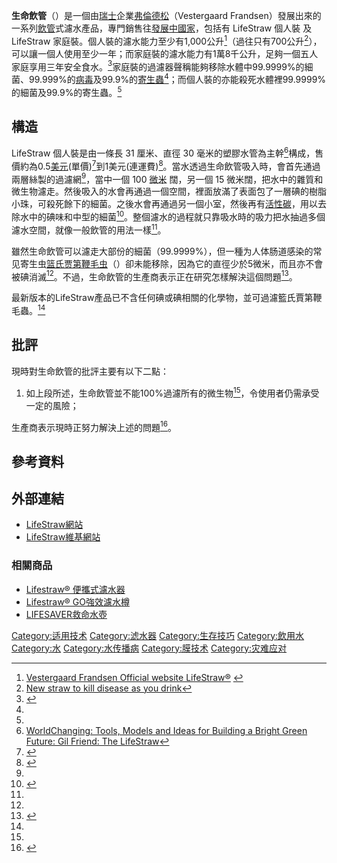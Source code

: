 {{noteTA
|T=zh-hans:生命吸管;zh-hk:生命飲管 (便攜式濾水器);zh-tw:生命吸管;
|1=zh-hans:吸管;zh-hk:飲管;zh-tw:吸管;
}}
'''生命飲管'''（{{lang-en|'''LifeStraw'''}}）是一個由[[瑞士|瑞士]]企業[[弗倫德松|弗倫德松]]（Vestergaard Frandsen）發展出來的一系列[[飲管|飲管]]式濾水產品，專門銷售往[[發展中國家|發展中國家]]，包括有 LifeStraw 個人裝 及 LifeStraw 家庭裝。個人裝的濾水能力至少有1,000公升<ref name=LifeStraw>
[http://www.vestergaard.com/lifestraw-personal Vestergaard Frandsen Official website LifeStraw®] {{Wayback|url=http://www.vestergaard.com/lifestraw-personal |date=20160204073242 }}</ref>（過往只有700公升<ref name=bbc>[http://news.bbc.co.uk/2/hi/africa/4967452.stm New straw to kill disease as you drink]</ref>），可以讓一個人使用至少一年；而家庭裝的濾水能力有1萬8千公升，足夠一個五人家庭享用三年安全食水。<ref name= Family>{{Cite web |url=http://www.vestergaard.com/lifestraw-family-1-0 |title=Vestergaard Frandsen Official website LifeStraw® Family |access-date=2015-08-14 |archive-url=https://web.archive.org/web/20150818115058/http://www.vestergaard.com/lifestraw-family-1-0 |archive-date=2015-08-18 |dead-url=yes }}</ref>家庭裝的過濾器聲稱能夠移除水體中99.9999%的細菌、99.999%的[[病毒|病毒]]及99.9%的[[寄生蟲|寄生蟲]]<ref name= Family />；而個人裝的亦能殺死水體裡99.9999%的細菌及99.9%的寄生蟲。<ref name=LifeStraw />

== 構造 ==
LifeStraw 個人裝是由一條長 31 厘米、直徑 30 毫米的塑膠水管為主幹<ref>[http://www.worldchanging.com/archives/003388.html WorldChanging: Tools, Models and Ideas for Building a Bright Green Future: Gil Friend: The LifeStraw<!-- Bot generated title -->]</ref>構成，售價約為0.5[[美元|美元]](單價)<ref name=xuite>{{cite web|url=http://blog.xuite.net/juangww/blog/21280368|title=LifeStraw生命吸管救人一命|author=[http://xuite.net/juangww juangww]|date=2008-12-11|accessdate=2009-05-19}}</ref>到1美元(連運費)<ref>{{cite web|url=http://www.gizmag.com/go/4418/1/|title=The LifeStraw makes dirty water clean}}</ref>。當水透過生命飲管吸入時，會首先通過兩層絲製的過濾網<ref name=xuite />，當中一個 100 [[微米|微米]] 闊，另一個 15 微米闊，把水中的雜質和微生物濾走。然後吸入的水會再通過一個空間，裡面放滿了表面包了一層碘的樹脂小珠，可殺死餘下的細菌。之後水會再通過另一個小室，然後再有[[活性碳|活性碳]]，用以去除水中的碘味和中型的細菌<ref name=medgadget>{{Cite web |url=http://www.medgadget.com/archives/2005/05/lifestraw.html |title=LifeStraw<sup><small>TM</small></sup> |accessdate=2008-03-06 |archiveurl=https://web.archive.org/web/20080222025855/http://www.medgadget.com/archives/2005/05/lifestraw.html |archivedate=2008-02-22 |deadurl=yes }}</ref>。整個濾水的過程就只靠吸水時的吸力把水抽過多個濾水空間，就像一般飲管的用法一樣<ref name=bbc />。

雖然生命飲管可以濾走大部份的細菌（99.9999%），但一種为人体肠道感染的常见寄生虫[[篮氏贾第鞭毛虫|篮氏贾第鞭毛虫]]（{{lang|la|''Giardia lamblia''}}）卻未能移除，因為它的直徑少於5微米，而且亦不會被碘消滅<ref name=medgadget />。不過，生命飲管的生產商表示正在研究怎樣解決這個問題<ref name=msnbc>{{cite news|url=http://www.msnbc.msn.com/id/19121634/site/newsweek/page/0/|title=Water for the World|publisher=Newsweek|author=Jennie Yabroff|date=2007-12-07|accessdate=2009-05-19}}</ref>。

最新版本的LifeStraw產品已不含任何碘或碘相關的化學物，並可過濾籃氏賈第鞭毛蟲。<ref name=LifeStraw />

== 批評 ==

現時對生命飲管的批評主要有以下二點：
# 如上段所述，生命飲管並不能100%過濾所有的微生物<ref name=medgadget />，令使用者仍需承受一定的風險；


生產商表示現時正努力解決上述的問題<ref>{{cite web |url=http://www.vestergaard-frandsen.com/lifestraw-f-testresult.htm |title=存档副本 |accessdate=2009-05-19 |deadurl=yes |archiveurl=https://web.archive.org/web/20090408074854/http://www.vestergaard-frandsen.com/lifestraw-f-testresult.htm |archivedate=2009-04-08 }}</ref>。

== 參考資料 ==
{{reflist}}

== 外部連結 ==
* [http://www.lifestraw.com LifeStraw網站]
* [https://web.archive.org/web/20121129012235/http://lifestraw.wikispaces.com/ LifeStraw維基網站]
===相關商品===

* [https://web.archive.org/web/20150811211953/http://www.lifeplus.hk/lifestraw Lifestraw® 便攜式濾水器]
* [https://web.archive.org/web/20160305050114/http://www.lifeplus.hk/lifestraw-go/ Lifestraw® GO強效濾水樽]
* [https://web.archive.org/web/20170721233010/http://www.lifesaver.com.tw/ LIFESAVER救命水壺]

[[Category:适用技术|Category:适用技术]]
[[Category:滤水器|Category:滤水器]]
[[Category:生存技巧|Category:生存技巧]]
[[Category:飲用水|Category:飲用水]]
[[Category:水|Category:水]]
[[Category:水传播病|Category:水传播病]]
[[Category:膜技术|Category:膜技术]]
[[Category:灾难应对|Category:灾难应对]]